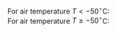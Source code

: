<p class=box2>
For air temperature $T < -50^\circ$C:  
\begin{align}
\mathrm{\{EDPC\}} &= 4.4685 + T(0.27347 + T (6.83811\times 10^{-3}\notag \\
&+ T(8.7094x10^{-5} + T(5.63513x10^{-7} + 1.47796 × 10^{-9}T)))
(\#eq:EDPC1)
\end{align}
For air temperature $T \ge -50^\circ$C:  
\begin{align}
\mathrm{\{EDPC\}} &= 6.107799961 + T(0.4436518521 + T(0.01428945805\notag \\
&+ T(2.650648471 × 10^{-4} + T(3.031240396 × 10^{-6}\notag \\
&+ T (2.034080948 × 10^{-8} + 6.136820929 × 10^{-11}T)))))
(\#eq:EDPC2)
\end{align}
</p>  
